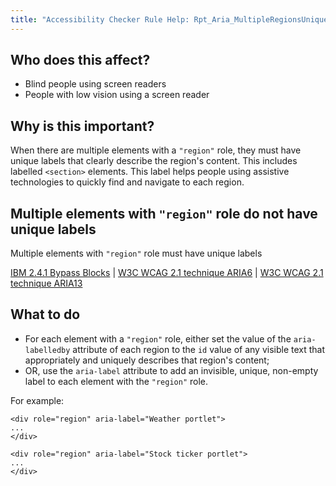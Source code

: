 ```yaml
---
title: "Accessibility Checker Rule Help: Rpt_Aria_MultipleRegionsUniqueLabel_Implicit"
---
```


<div className="toolHelp">
<Row>
<Column colLg={5} colMd={3} colSm={4} className="toolLeft">

## Who does this affect?

* Blind people using screen readers
* People with low vision using a screen reader

## Why is this important?

When there are multiple elements with a `"region"` role, they must have unique labels that clearly describe the region's content. This includes labelled `<section>` elements. This label helps people using assistive technologies to quickly find and navigate to each region.


</Column>
<Column colLg={11} colMd={5} colSm={4} className="toolMain">

<div id="locLevel"></div>

## Multiple elements with `"region"` role do not have unique labels
Multiple elements with `"region"` role must have unique labels

[IBM 2.4.1 Bypass Blocks](http://www.ibm.com/able/guidelines/ci162/bypass_blocks.html) | [W3C WCAG 2.1 technique ARIA6](https://www.w3.org/WAI/WCAG21/Techniques/aria/ARIA6) |  [W3C WCAG 2.1 technique ARIA13](https://www.w3.org/WAI/WCAG21/Techniques/aria/ARIA13)

<div id="locSnippet"></div>

## What to do

* For each element with a `"region"` role, either set the value of the `aria-labelledby` attribute of each region to the `id` value of any visible text that appropriately and uniquely describes that region's content;
* OR, use the `aria-label` attribute to add an invisible, unique, non-empty label to each element with the `"region"` role.

For example:

```
<div role="region" aria-label="Weather portlet">
...
</div>

<div role="region" aria-label="Stock ticker portlet">
...
</div>
```


</Column>
</Row>
</div>

